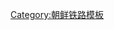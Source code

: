 {{鐵道路線
| 模板名稱 = 龍岡線
| 名稱 = [[龍岡線]]
| 代表色 = blue
| 背景顏色 = #ffffff
| 車站列表 = [[龙冈站|龙冈]] - [[龍湖站|龍湖]] - [[后山站|后山]] - [[龙月站 (南浦市)|龙月]] - [[麻永站|麻永]]}}<noinclude>
[[Category:朝鲜铁路模板]]

</noinclude>